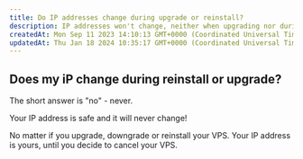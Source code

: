 ```yaml
---
title: Do IP addresses change during upgrade or reinstall?
description: IP addresses won't change, neither when upgrading nor during or after reinstalls.
createdAt: Mon Sep 11 2023 14:10:13 GMT+0000 (Coordinated Universal Time)
updatedAt: Thu Jan 18 2024 10:35:17 GMT+0000 (Coordinated Universal Time)
---
```


## Does my iP change during reinstall or upgrade?

The short answer is "no" - never.

Your IP address is safe and it will never change!

No matter if you upgrade, downgrade or reinstall your VPS.
Your IP address is yours, until you decide to cancel your VPS.
